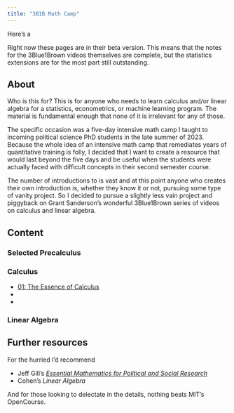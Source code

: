 ```yaml
---
title: "3B1B Math Camp"
---
```


Here's a 

Right now these pages are in their beta version. This means that the notes for the 3Blue1Brown videos themselves are complete, but the statistics extensions are for the most part still outstanding.

## About

Who is this for? This is for anyone who needs to learn calculus and/or linear algebra for a statistics, econometrics, or machine learning program. The material is fundamental enough that none of it is irrelevant for any of those.

The specific occasion was a five-day intensive math camp I taught to incoming political science PhD students in the late summer of 2023. Because the whole idea of an intensive math camp that remediates years of quantitative training is folly, I decided that I want to create a resource that would last beyond the five days and be useful when the students were actually faced with difficult concepts in their second semester course.

The number of introductions to is vast and at this point anyone who creates their own introduction is, whether they know it or not, pursuing some type of vanity project. So I decided to pursue a slightly less vain project and piggyback on Grant Sanderson’s wonderful 3Blue1Brown series of videos on calculus and linear algebra. 

## Content

### Selected Precalculus

### Calculus

* [01: The Essence of Calculus](math-camp-pages/calculus/calculus-1.qmd)
*
*

### Linear Algebra


## Further resources

For the hurried I'd recommend

* Jeff Gill's [*Essential Mathematics for Political and Social Research*](https://www.amazon.com/Essential-Mathematics-Political-Research-Analytical/dp/052168403X)
* Cohen's *Linear Algebra*

And for those looking to delectate in the details, nothing beats MIT's OpenCourse. 